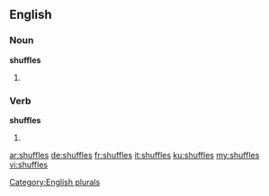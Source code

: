 ==English==

===Noun===
'''shuffles'''

# {{plural of|shuffle}}

===Verb===
'''shuffles'''
# {{third-person singular of|shuffle}}

[[Category:English plurals]]

[[ar:shuffles]]
[[de:shuffles]]
[[fr:shuffles]]
[[it:shuffles]]
[[ku:shuffles]]
[[my:shuffles]]
[[vi:shuffles]]